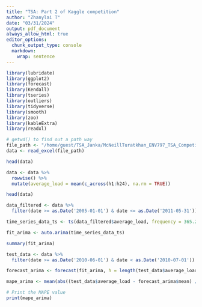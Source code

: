 ```yaml
---
title: "TSA: Part 2 of Kaggle competition"
author: "Zhanylai T"
date: "03/31/2024"
output: pdf_document
always_allow_html: true
editor_options: 
  chunk_output_type: console
  markdown: 
    wrap: sentence
---
```


```r
library(lubridate)
library(ggplot2)
library(forecast)
library(Kendall)
library(tseries)
library(outliers)
library(tidyverse)
library(smooth)
library(zoo)
library(kableExtra)
library(readxl)
```

```r
# getwd() to find out a path way
file_path <- "/home/guest/TSA_Janka/McNeillTuratkhan_ENV797_TSA_Competition/Data_NoGIT/Raw/load.xlsx"
data <- read_excel(file_path)

head(data)
``` 

```r
data <- data %>%
  rowwise() %>%
  mutate(average_load = mean(c_across(h1:h24), na.rm = TRUE))

head(data)
```

```r
data_filtered <- data %>% 
  filter(date >= as.Date('2005-01-01') & date <= as.Date('2011-05-31'))

time_series_data_ts <- ts(data_filtered$average_load, frequency = 365.25)
```

```r
fit_arima <- auto.arima(time_series_data_ts)
```

```r
summary(fit_arima)
```

```r
test_data <- data %>%
  filter(date >= as.Date('2010-06-01') & date < as.Date('2010-07-01'))

forecast_arima <- forecast(fit_arima, h = length(test_data$average_load))
```

```r
mape_arima <- mean(abs((test_data$average_load - forecast_arima$mean) / test_data$average_load), na.rm = TRUE) * 100

# Print the MAPE value
print(mape_arima)
```

